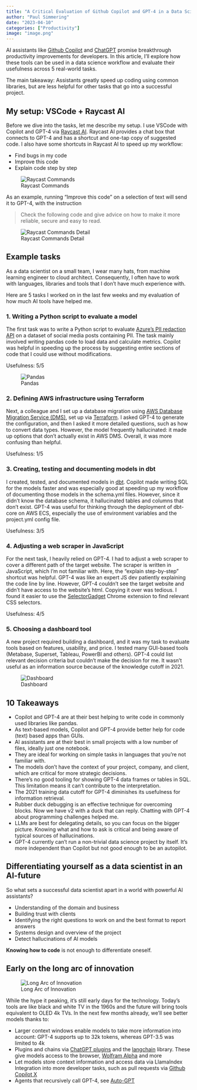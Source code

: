 ```yaml
---
title: "A Critical Evaluation of Github Copilot and GPT-4 in a Data Science Workflow"
author: "Paul Simmering"
date: "2023-04-10"
categories: ["Productivity"]
image: "image.png"
---
```


AI assistants like [Github Copilot](https://github.com/features/copilot) and [ChatGPT](https://chat.openai.com) promise breakthrough productivity improvements for developers. In this article, I’ll explore how these tools can be used in a data science workflow and evaluate their usefulness across 5 real-world tasks.

The main takeaway: Assistants greatly speed up coding using common libraries, but are less helpful for other tasks that go into a successful project.

## My setup: VSCode + Raycast AI

Before we dive into the tasks, let me describe my setup. I use VSCode with Copilot and GPT-4 via [Raycast AI](https://www.raycast.com). Raycast AI provides a chat box that connects to GPT-4 and has a shortcut and one-tap copy of suggested code. I also have some shortcuts in Raycast AI to speed up my workflow:

- Find bugs in my code
- Improve this code
- Explain code step by step

![Raycast Commands](raycast_commands.png)

As an example, running “Improve this code” on a selection of text will send it to GPT-4, with the instruction

> Check the following code and give advice on how to make it more reliable, secure and easy to read.

![Raycast Commands Detail](raycast_command_detail.png)

## Example tasks

As a data scientist on a small team, I wear many hats, from machine learning engineer to cloud architect. Consequently, I often have to work with languages, libraries and tools that I don’t have much experience with.

Here are 5 tasks I worked on in the last few weeks and my evaluation of how much AI tools have helped me.

### 1. Writing a Python script to evaluate a model

The first task was to write a Python script to evaluate [Azure’s PII redaction API](https://learn.microsoft.com/en-us/azure/cognitive-services/language-service/personally-identifiable-information/how-to-call) on a dataset of social media posts containing PII. The task mainly involved writing pandas code to load data and calculate metrics. Copilot was helpful in speeding up the process by suggesting entire sections of code that I could use without modifications.

Usefulness: 5/5

![Pandas](pandas.png)

### 2. Defining AWS infrastructure using Terraform

Next, a colleague and I set up a database migration using [AWS Database Migration Service (DMS)](https://aws.amazon.com/dms/), set up via [Terraform](https://www.terraform.io/). I asked GPT-4 to generate the configuration, and then I asked it more detailed questions, such as how to convert data types. However, the model frequently hallucinated: it made up options that don’t actually exist in AWS DMS. Overall, it was more confusing than helpful.

Usefulness: 1/5

### 3. Creating, testing and documenting models in dbt

I created, tested, and documented models in [dbt](https://www.getdbt.com/). Copilot made writing SQL for the models faster and was especially good at speeding up my workflow of documenting those models in the schema.yml files. However, since it didn’t know the database schema, it hallucinated tables and columns that don’t exist. GPT-4 was useful for thinking through the deployment of dbt-core on AWS ECS, especially the use of environment variables and the project.yml config file.

Usefulness: 3/5

### 4. Adjusting a web scraper in JavaScript

For the next task, I heavily relied on GPT-4. I had to adjust a web scraper to cover a different path of the target website. The scraper is written in JavaScript, which I’m not familiar with. Here, the “explain step-by-step” shortcut was helpful. GPT-4 was like an expert JS dev patiently explaining the code line by line. However, GPT-4 couldn’t see the target website and didn’t have access to the website’s html. Copying it over was tedious. I found it easier to use the [SelectorGadget](https://chrome.google.com/webstore/detail/selectorgadget/mhjhnkcfbdhnjickkkdbjoemdmbfginb) Chrome extension to find relevant CSS selectors.

Usefulness: 4/5

### 5. Choosing a dashboard tool

A new project required building a dashboard, and it was my task to evaluate tools based on features, usability, and price. I tested many GUI-based tools (Metabase, Superset, Tableau, PowerBI and others). GPT-4 could list relevant decision criteria but couldn’t make the decision for me. It wasn’t useful as an information source because of the knowledge cutoff in 2021.

![Dashboard](dashboard.png)

## 10 Takeaways

- Copilot and GPT-4 are at their best helping to write code in commonly used libraries like pandas.
- As text-based models, Copilot and GPT-4 provide better help for code (text) based apps than GUIs.
- AI assistants are at their best in small projects with a low number of files, ideally just one notebook.
- They are ideal for working on simple tasks in languages that you’re not familiar with.
- The models don’t have the context of your project, company, and client, which are critical for more strategic decisions.
- There’s no good tooling for showing GPT-4 data frames or tables in SQL. This limitation means it can’t contribute to the interpretation.
- The 2021 training data cutoff for GPT-4 diminishes its usefulness for information retrieval.
- Rubber duck debugging is an effective technique for overcoming blocks. Now we have v2 with a duck that can reply. Chatting with GPT-4 about programming challenges helped me.
- LLMs are best for delegating details, so you can focus on the bigger picture.
Knowing what and how to ask is critical and being aware of typical sources of hallucinations.
- GPT-4 currently can’t run a non-trivial data science project by itself. It’s more independent than Copilot but not good enough to be an autopilot.

## Differentiating yourself as a data scientist in an AI-future

So what sets a successful data scientist apart in a world with powerful AI assistants?

- Understanding of the domain and business
- Building trust with clients
- Identifying the right questions to work on and the best format to report answers
- Systems design and overview of the project
- Detect hallucinations of AI models

**Knowing how to code** is not enough to differentiate oneself.

## Early on the long arc of innovation

![Long Arc of Innovation](arcs.png)

While the hype it peaking, it’s still early days for the technology. Today’s tools are like black and white TV in the 1960s and the future will bring tools equivalent to OLED 4k TVs. In the next few months already, we’ll see better models thanks to:

- Larger context windows enable models to take more information into account: GPT-4 supports up to 32k tokens, whereas GPT-3.5 was limited to 4k
- Plugins and chains via [ChatGPT plugins](https://openai.com/blog/chatgpt-plugins) and the [langchain](https://github.com/hwchase17/langchain) library. These give models access to the browser, [Wolfram Alpha](https://writings.stephenwolfram.com/2023/03/chatgpt-gets-its-wolfram-superpowers/) and more
- Let models store context information and access data via LlamaIndex
Integration into more developer tasks, such as pull requests via [Github Copilot X](https://github.com/features/preview/copilot-x)
- Agents that recursively call GPT-4, see [Auto-GPT](https://github.com/Torantulino/Auto-GPT)
